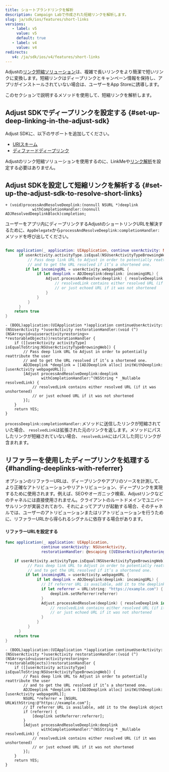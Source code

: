 ```yaml
---
title: ショートブランドリンクを解析
description: Campaign Labで作成された短縮リンクを解析します。
slug: ja/sdk/ios/features/short-links
versions:
   - label: v5
     value: v5
     default: true
   - label: v4
     value: v4
redirects:
   v4: /ja/sdk/ios/v4/features/short-links
---
```


Adjustの[リンク短縮ソリューション](https://help.adjust.com/ja/article/short-branded-links)は、複雑で長いリンクをより簡潔で短いリンクに変換します。短縮リンクはディープリンクとキャンペーン情報を保持し、アプリがインストールされていない場合は、ユーザーをApp Storeに誘導します。

このセクションで説明するメソッドを使用して、短縮リンクを解析します。

## Adjust SDKでディープリンクを設定する {#set-up-deep-linking-in-the-adjust-sdk}

Adjust SDKに、以下のサポートを追加してください。

- [URIスキーム](/ja/sdk/ios/features/deep-links/direct)
- [ディファードディープリンク](/ja/sdk/ios/features/deep-links/deferred)

<Callout type="note">

Adjustのリンク短縮ソリューションを使用するのに、LinkMeや[リンク解析](/ja/sdk/ios/features/deep-links/resolution)を設定する必要はありません。

</Callout>

## Adjust SDKを設定して短縮リンクを解析する {#set-up-the-adjust-sdk-to-resolve-short-links}

<CodeBlock title="メソッドシグネチャー">

```objc
+ (void)processAndResolveDeeplink:(nonnull NSURL *)deeplink
            withCompletionHandler:(nonnull ADJResolvedDeeplinkBlock)completion;
```

</CodeBlock>

ユーザーをアプリ内にディープリンクするAdjustのショートリンクURLを解決するために、`AppDelegate`から`processAndResolveDeeplink:completionHandler:`メソッドを呼び出してください。

<Tabs>
<Tab title="Swift">

```swift

func application(_ application: UIApplication, continue userActivity: NSUserActivity, restorationHandler: @escaping ([any UIUserActivityRestoring]?) -> Void) -> Bool {
      if userActivity.activityType.isEqual(NSUserActivityTypeBrowsingWeb) {
          // Pass deep link URL to Adjust in order to potentially reattribute the user
          // and to get the URL resolved if it’s a shortened one.
         if let incomingURL = userActivity.webpageURL {
              if let deeplink = ADJDeeplink(deeplink: incomingURL) {
                  Adjust.processAndResolve(deeplink) { resolveDeeplink in
                      // resolvedLink contains either resolved URL (if it was unshortened)
                      // or just echoed URL if it was not shortened
                  }
              }
          }
      }
    return true
}

```

</Tab>
<Tab title="Objective-C">

```objc
- (BOOL)application:(UIApplication *)application continueUserActivity:(NSUserActivity *)userActivity restorationHandler:(void (^)(NSArray<id<uiuseractivityrestoring>> *restorableObjects))restorationHandler {
    if ([[userActivity activityType] isEqualToString:NSUserActivityTypeBrowsingWeb]) {
        // Pass deep link URL to Adjust in order to potentially reattribute the user
        // and to get the URL resolved if it’s a shortened one.
        ADJDeeplink *deeplink = [[ADJDeeplink alloc] initWithDeeplink:[userActivity webpageURL]];
        [Adjust processAndResolveDeeplink:deeplink
                withCompletionHandler:^(NSString * _Nullable resolvedLink) {
            // resolvedLink contains either resolved URL (if it was unshortened)
            // or just echoed URL if it was not shortened
        }];
    }
    return YES;
}
```

</Tab>
</Tabs>

`processDeeplink:completionHandler:`メソッドに送信したリンクが短縮されていた場合、 `resolvedLink`は拡張された元のリンクを返します。メソッドにパスしたリンクが短縮されていない場合、 `resolvedLink`にはパスした同じリンクが含まれます。

## リファラーを使用したディープリンクを処理する{#handling-deeplinks-with-referrer}

オプションのリファラーURLは、ディープリンクやアプリのソースを計測して、より正確なアトリビューションやリアトリビューション、ディープリンクを実現するために使用されます。例えば、SEOやオーガニック検索、Adjustリンクなどのチャネルには直接使用されません。クライアントのルートドメインでユニバーサルリンクが実装されており、それによってアプリが起動する場合、そのチャネルでは、ユーザーのアトリビューションまたはリアトリビューションを行うために、リファラーURLから得られるシグナルに依存する場合があります。

#### リファラーURLを設定する

<Tabs>
<Tab title="Swift" sync="swift">

```swift
func application(_ application: UIApplication,
                continue userActivity: NSUserActivity,
                restorationHandler: @escaping ([UIUserActivityRestoring]?) -> Void) -> Bool {

    if userActivity.activityType.isEqual(NSUserActivityTypeBrowsingWeb) {
          // Pass deep link URL to Adjust in order to potentially reattribute the user
          // and to get the URL resolved if it’s a shortened one.
         if let incomingURL = userActivity.webpageURL {
              if let deeplink = ADJDeeplink(deeplink: incomingURL) {
                // If referrer URL is available, add it to the deeplink object
                if let referrer = URL(string: "https://example.com") {
                    deeplink.setReferrer(referrer)
                }
                Adjust.processAndResolve(deeplink) { resolveDeeplink in
                    // resolvedLink contains either resolved URL (if it was unshortened)
                    // or just echoed URL if it was not shortened
                }
              }
          }
      }
    return true
}

```

</Tab>
<Tab title="Objective-C" sync="objc">

```objc
- (BOOL)application:(UIApplication *)application continueUserActivity:(NSUserActivity *)userActivity restorationHandler:(void (^)(NSArray<id<uiuseractivityrestoring>> *restorableObjects))restorationHandler {
    if ([[userActivity activityType] isEqualToString:NSUserActivityTypeBrowsingWeb]) {
        // Pass deep link URL to Adjust in order to potentially reattribute the user
        // and to get the URL resolved if it’s a shortened one.
        ADJDeeplink *deeplink = [[ADJDeeplink alloc] initWithDeeplink:[userActivity webpageURL]];
        NSURL *referrer = [NSURL URLWithString:@"https://example.com"];
        // If referrer URL is available, add it to the deeplink object
        if (referrer) {
            [deeplink setReferrer:referrer];
        }
        [Adjust processAndResolveDeeplink:deeplink
                withCompletionHandler:^(NSString * _Nullable resolvedLink) {
            // resolvedLink contains either resolved URL (if it was unshortened)
            // or just echoed URL if it was not shortened
        }];
    }
    return YES;
}

```

</Tab>
</Tabs>
